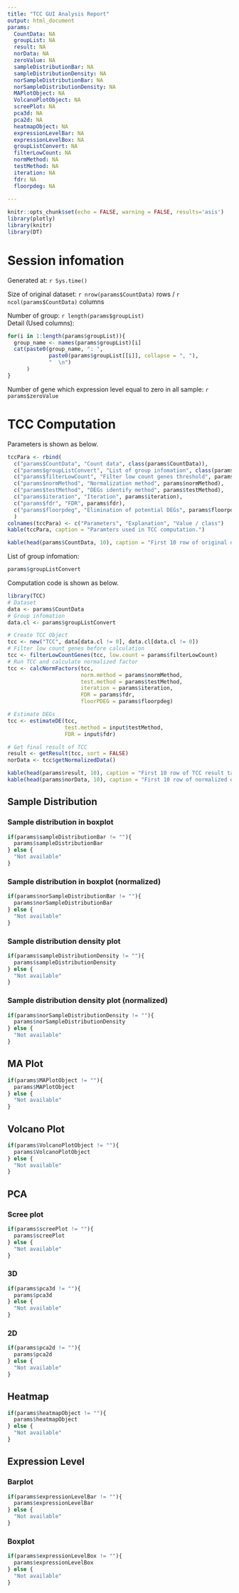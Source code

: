 ```yaml
---
title: "TCC GUI Analysis Report"
output: html_document
params:
  CountData: NA
  groupList: NA
  result: NA
  norData: NA
  zeroValue: NA
  sampleDistributionBar: NA
  sampleDistributionDensity: NA
  norSampleDistributionBar: NA
  norSampleDistributionDensity: NA
  MAPlotObject: NA
  VolcanoPlotObject: NA
  screePlot: NA
  pca3d: NA
  pca2d: NA
  heatmapObject: NA
  expressionLevelBar: NA
  expressionLevelBox: NA
  groupListConvert: NA
  filterLowCount: NA
  normMethod: NA
  testMethod: NA
  iteration: NA
  fdr: NA
  floorpdeg: NA
  
---
```


```r
knitr::opts_chunk$set(echo = FALSE, warning = FALSE, results='asis')
library(plotly)
library(knitr)
library(DT)
```

# Session infomation

Generated at: `r Sys.time()`  

Size of original dataset: `r nrow(params$CountData)` rows / `r ncol(params$CountData)` columns

Number of group: `r length(params$groupList)`  
Detail (Used columns):  
```r
for(i in 1:length(params$groupList)){
  group_name <- names(params$groupList)[i]
  cat(paste0(group_name, ": ",
             paste0(params$groupList[[i]], collapse = ", "), 
             "  \n")
      )
}
```

Number of gene which expression level equal to zero in all sample: `r params$zeroValue`

# TCC Computation

Parameters is shown as below. 
```r
tccPara <- rbind(
  c("params$CountData", "Count data", class(params$CountData)),
  c("params$groupListConvert", "List of group infomation", class(params$groupListConvert)),
  c("params$filterLowCount", "Filter low count genes threshold", params$filterLowCount),
  c("params$normMethod", "Normalization method", params$normMethod),
  c("params$testMethod", "DEGs identify method", params$testMethod),
  c("params$iteration", "Iteration", params$iteration),
  c("params$fdr", "FDR", params$fdr),
  c("params$floorpdeg", "Elimination of potential DEGs", params$floorpdeg)
  )
colnames(tccPara) <- c("Parameters", "Explanation", "Value / class")
kable(tccPara, caption = "Paramters used in TCC computation.")
```

```r
kable(head(params$CountData, 10), caption = "First 10 row of original dataset.")
```

List of group infomation:
```r
params$groupListConvert
```

Computation code is shown as below.
```r
library(TCC)
# Dataset
data <- params$CountData
# Group infomation
data.cl <- params$groupListConvert

# Create TCC Object
tcc <- new("TCC", data[data.cl != 0], data.cl[data.cl != 0])
# Filter low count genes before calculation
tcc <- filterLowCountGenes(tcc, low.count = params$filterLowCount)
# Run TCC and calculate normalized factor
tcc <- calcNormFactors(tcc, 
                       norm.method = params$normMethod,
                       test.method = params$testMethod,
                       iteration = params$iteration,
                       FDR = params$fdr,
                       floorPDEG = params$floorpdeg)

# Estimate DEGs
tcc <- estimateDE(tcc,
                  test.method = input$testMethod,
                  FDR = input$fdr)

# Get final result of TCC
result <- getResult(tcc, sort = FALSE)
norData <- tcc$getNormalizedData()
```

```r
kable(head(params$result, 10), caption = "First 10 row of TCC result table")
kable(head(params$norData, 10), caption = "First 10 row of normalized data")
```

## Sample Distribution  

### Sample distribution in boxplot  
```r
if(params$sampleDistributionBar != ""){
  params$sampleDistributionBar
} else {
  "Not available"
}
```

### Sample distribution in boxplot (normalized)  
```r
if(params$norSampleDistributionBar != ""){
  params$norSampleDistributionBar
} else {
  "Not available"
}
```

### Sample distribution density plot  
```r
if(params$sampleDistributionDensity != ""){
  params$sampleDistributionDensity
} else {
  "Not available"
}
```

### Sample distribution density plot (normalized)  
```r
if(params$norSampleDistributionDensity != ""){
  params$norSampleDistributionDensity
} else {
  "Not available"
}
```

## MA Plot  
```r
if(params$MAPlotObject != ""){
  params$MAPlotObject
} else {
  "Not available"
}
```

## Volcano Plot  
```r
if(params$VolcanoPlotObject != ""){
  params$VolcanoPlotObject
} else {
  "Not available"
}
```

## PCA  

### Scree plot  
```r
if(params$screePlot != ""){
  params$screePlot
} else {
  "Not available"
}
```

### 3D  
```r
if(params$pca3d != ""){
  params$pca3d
} else {
  "Not available"
}
```

### 2D  
```r
if(params$pca2d != ""){
  params$pca2d
} else {
  "Not available"
}
```

## Heatmap  
```r
if(params$heatmapObject != ""){
  params$heatmapObject
} else {
  "Not available"
}
```

## Expression Level  

### Barplot  
```r
if(params$expressionLevelBar != ""){
  params$expressionLevelBar
} else {
  "Not available"
}
```

### Boxplot  
```r
if(params$expressionLevelBox != ""){
  params$expressionLevelBox
} else {
  "Not available"
}
```
